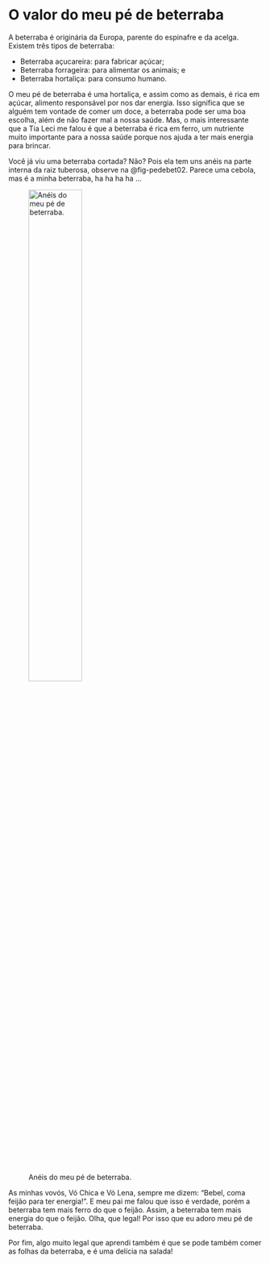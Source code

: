 # O valor do meu pé de beterraba

A beterraba é originária da Europa, parente do espinafre e da acelga. Existem três tipos de beterraba:

- Beterraba açucareira: para fabricar açúcar;
- Beterraba forrageira: para alimentar os animais; e
- Beterraba hortaliça: para consumo humano.

O meu pé de beterraba é uma hortaliça, e assim como as demais, é rica em açúcar, alimento responsável por nos dar energia. Isso significa que se alguém tem vontade de comer um doce, a beterraba pode ser uma boa escolha, além de não fazer mal a nossa saúde. Mas, o mais interessante que a Tia Leci me falou é que a beterraba é rica em ferro, um nutriente muito importante para a nossa saúde porque nos ajuda a ter mais energia para brincar.

Você já viu uma beterraba cortada? Não? Pois ela tem uns anéis na parte interna da raiz tuberosa, observe na @fig-pedebet02. Parece uma cebola, mas é a minha beterraba, ha ha ha ha ...

![Anéis do meu pé de beterraba.](images/beterraba02.png){#fig-pedebet02 width="50%"}

As minhas vovós, Vó Chica e Vó Lena, sempre me dizem: "Bebel, coma feijão para ter energia!". E meu pai me falou que isso é verdade, porém a beterraba tem mais ferro do que o feijão. Assim, a beterraba tem mais energia do que o feijão. Olha, que legal! Por isso que eu adoro meu pé de beterraba.

Por fim, algo muito legal que aprendi também é que se pode também comer as folhas da beterraba, e é uma delícia na salada!